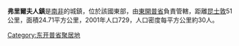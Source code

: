 '''弗里爾夫人鎮'''是[[南非|南非]]的城鎮，位於該國東部，由[[東開普省|東開普省]]負責管轄，距離[[昆士敦_(東開普省)|昆士敦]]51公里，面積24.71平方公里，2001年人口729，人口密度每平方公里約30人。

{{SouthAfrica-geo-stub}}
[[Category:东开普省聚居地|Category:东开普省聚居地]]